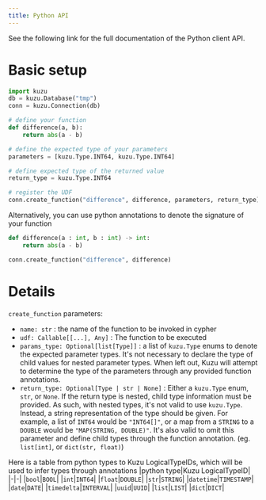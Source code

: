 ```yaml
---
title: Python API
---
```



See the following link for the full documentation of the Python client API.

<LinkCard
  title="Python API documentation"
  href="https://kuzudb.com/api-docs/python"
/>

# Basic setup
```py
import kuzu
db = kuzu.Database("tmp")
conn = kuzu.Connection(db)

# define your function
def difference(a, b):
    return abs(a - b)

# define the expected type of your parameters
parameters = [kuzu.Type.INT64, kuzu.Type.INT64]

# define expected type of the returned value
return_type = kuzu.Type.INT64

# register the UDF
conn.create_function("difference", difference, parameters, return_type)
```

Alternatively, you can use python annotations to denote the signature of your function
```py
def difference(a : int, b : int) -> int:
    return abs(a - b)

conn.create_function("difference", difference)
```

# Details
`create_function` parameters:

- `name: str` : the name of the function to be invoked in cypher
- `udf: Callable[[...], Any]` : The function to be executed
- `params_type: Optional[list[Type]]` : a list of `kuzu.Type` enums to denote the expected parameter types. It's not necessary to declare the type of child values for nested parameter types. When left out, Kuzu will attempt to determine the type of the parameters through any provided function annotations.
- `return_type: Optional[Type | str | None]` : Either a `kuzu.Type` enum, `str`, or `None`. If the return type is nested, child type information must be provided. As such, with nested types, it's not valid to use `kuzu.Type`. Instead, a string representation of the type should be given. For example, a list of `INT64` would be `"INT64[]"`, or a map from a `STRING` to a `DOUBLE` would be `"MAP(STRING, DOUBLE)"`. It's also valid to omit this parameter and define child types through the function annotation. (eg. `list[int]`, or `dict(str, float)`)

Here is a table from python types to Kuzu LogicalTypeIDs, which will be used to infer types through annotations
|python type|Kuzu LogicalTypeID|
|-|-|
|`bool`|`BOOL`|
|`int`|`INT64`|
|`float`|`DOUBLE`|
|`str`|`STRING`|
|`datetime`|`TIMESTAMP`|
|`date`|`DATE`|
|`timedelta`|`INTERVAL`|
|`uuid`|`UUID`|
|`list`|`LIST`|
|`dict`|`DICT`|

